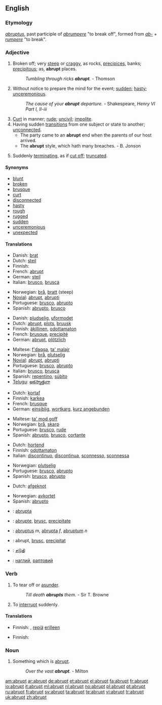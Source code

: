 ==English==

===Etymology===
{{L.}} ''[[abruptus]]'', past participle of ''[[abrumpere]]'' "to break off", formed from ''[[ab-]]'' + ''[[rumpere]]'' "to break".

===Adjective===
{{en-adj|'''more abrupt''' or [[abrupter]]|'''most abrupt''' or [[abruptest]]}}

# Broken off; very [[steep]] or [[craggy]], as rocks, [[precipices]], banks; [[precipitous]]; as, '''abrupt''' places.
#: ''Tumbling through ricks '''abrupt'''.'' - Thomson
# Without notice to prepare the mind for the event; [[sudden]]; [[hasty]]; [[unceremonious]].
#: ''The cause of your '''abrupt''' departure.'' - Shakespeare, ''Henry VI Part I, II-iii''
# [[curt|Curt]] in manner; [[rude]]; [[uncivil]]; [[impolite]].
# Having sudden [[transitions]] from one subject or state to another; [[unconnected]].
#* The party came to an '''abrupt''' end when the parents of our host arrived.
#* The '''abrupt''' style, which hath many breaches. - B. Jonson
# {{botany}} Suddenly [[terminating]], as if [[cut off]]; [[truncate]]d.

====Synonyms====
* [[blunt]]
* [[broken]]
* [[brusque]]
* [[curt]]
* [[disconnected]]
* [[hasty]]
* [[rough]]
* [[rugged]]
* [[sudden]]
* [[unceremonious]]
* [[unexpected]]

====Translations====
{{trans-top|broken off or very steep}}
*Danish: [[brat]]
*Dutch: [[steil]]
*Finnish: {{t|fi|äkkijyrkkä}}
*French: [[abrupt#French|abrupt]]
*German: [[steil]]
*Italian: [[brusco]], [[brusca]]
{{trans-mid}}
*Norwegian: [[brå]], [[bratt]] (steep)
*[[Novial]]: [[abrupt]], [[abrupti]]
*Portuguese: [[brusco]], [[abrupto]]
*Spanish: [[abrupto]], [[brusco]]
{{trans-bottom}}

{{trans-top|sudden or hasty}}
*Danish: [[pludselig]], [[uformodet]]
*Dutch: [[#Dutch|abrupt]], [[plots]], [[bruusk]]
*Finnish: [[äkillinen]], [[odottamaton]]
*French: [[brusque]], [[precipité]]
*German: [[abrupt]], [[plötzlich]]
{{trans-mid}}
*Maltese: [[f'daqqa]], [[ta' malajr]]
*Norwegian: [[brå]], [[plutselig]]
*[[Novial]]: [[abrupt]], [[abrupti]]
*Portuguese: [[brusco]], [[abrupto]]
*Italian: [[brusco]], [[brusca]]
*Spanish: [[repentino]], [[súbito]]
*[[Telugu]]: [[అకస్మాత్తుగా]]
{{trans-bottom}}

{{trans-top|curt in manner}}
*Dutch: [[kortaf]]
*Finnish: [[karkea]]
*French: [[brusque]]
*German: [[einsiblig]], [[wortkarg]], [[kurz angebunden]]
{{trans-mid}}
*Maltese: [[ta' mod goff]]
*Norwegian: [[brå]], [[skarp]]
*Portuguese: [[brusco]], [[rude]]
*Spanish: [[abrupto]], [[brusco]], [[cortante]]
{{trans-bottom}}

{{trans-top|having sudden transitions from one state to next}}
*Dutch: [[hortend]]
*Finnish: [[odottamaton]]
*Italian: [[discontinuo]], [[discontinua]], [[sconnesso]], [[sconnessa]]
{{trans-mid}}
*Norwegian: [[plutselig]]
*Portuguese: [[brusco]], [[abrupto]]
*Spanish: [[brusco]], [[abrupto]]
{{trans-bottom}}

{{trans-top|truncated}}
*Dutch: [[afgeknot]]
{{trans-mid}}
*Norwegian: [[avkortet]]
*Spanish: [[abrupto]]
{{trans-bottom}}

{{ttbc-top}}
*{{ttbc|Ido}}: [[abrupta]]
*{{ttbc|Interlingua}}: [[abrupte]], [[brusc]], [[precipitate]]
*{{ttbc|Latin}}: [[abruptus]] ''m'', [[abrupta]] ''f'', [[abruptum]] ''n''
*{{ttbc|Romanian}}: abrupt, [[brusc]], [[precipitat]]
*{{ttbc|Tamil}}: [[சடுதி]]
*{{ttbc|Ukrainian}}: [[наглий]], [[раптовий]]
{{trans-bottom}}

===Verb===
{{en-verb}}
# {{transitive}} To tear off or [[asunder]].
#: ''Till death '''abrupts''' them.'' - Sir T. Browne
# To [[interrupt]] suddenly.

====Translations====
{{trans-top|to tear off or asunder}}
* Finnish: {{t|fi|erottaa}}, [[repiä]] [[erilleen]]
{{trans-mid}}
{{trans-bottom}}

{{trans-top|to interrupt suddenly}}
* Finnish: {{t|fi|keskeyttää}}
{{trans-mid}}
{{trans-bottom}}

===Noun===
{{en-noun}}

# {{poetic}} Something which is [[#Adjective|abrupt]].
#: ''Over the vast '''abrupt'''.'' - Milton

[[am:abrupt]]
[[ar:abrupt]]
[[de:abrupt]]
[[et:abrupt]]
[[el:abrupt]]
[[fa:abrupt]]
[[fr:abrupt]]
[[io:abrupt]]
[[it:abrupt]]
[[ml:abrupt]]
[[nl:abrupt]]
[[no:abrupt]]
[[pl:abrupt]]
[[pt:abrupt]]
[[ru:abrupt]]
[[fi:abrupt]]
[[sv:abrupt]]
[[ta:abrupt]]
[[te:abrupt]]
[[vi:abrupt]]
[[tr:abrupt]]
[[uk:abrupt]]
[[zh:abrupt]]